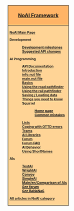 <div style="float:right; padding-left:12px; background:#ffffff;">
<div style="border:1px solid #000000; background:#ffb466; padding:5px; -moz-border-radius-topleft:5px; -moz-border-radius-topright:5px; font-size: 12pt;">
<center><strong><font size="3">[[Main/en/AI:Main Page|NoAI Framework]]</font></strong></center>
</div>
<div style="border:1px solid black; border-top-width: 0px; background:#ffd496; padding:5px; -moz-border-radius-bottomleft:5px; -moz-border-radius-bottomright:8px; font-size: 8pt; font-weight:bold">

[[Main/en/AI:Main Page|NoAI Main Page]]

Development
:[[Main/en/AI:Development milestones|Development milestones]]
:[[Main/en/AI:APISuggestions| Suggested API changes]]

AI Programming
:[http://noai.openttd.org/docs/ API Documentation]
:[[Main/en/AI:Introduction|Introduction]]
:[[Main/en/AI:AIInfo|info.nut file]]
:[[Main/en/AI:AIMain|main.nut file]]
:[[Main/en/AI:Basics|Basics]]
:[[Main/en/AI:RoadPathfinder|Using the road pathfinder]]
:[[Main/en/AI:RailPathfinder|Using the rail pathfinder]]
:[[Main/en/AI:Save/Load|Saving / Loading data]]
:[[Main/en/AI:Need To Know|Things you need to know]]
:[[Main/en/AI:Squirrel|Squirrel]]
::[http://squirrel-lang.org/ Home page]
::[[Main/en/AI:SQ pitfalls|Common mistakes]]
:[[Main/en/AI:Lists|Lists]]
:[[Main/en/AI:Last Error|Coping with OTTD errors]]
:[[Main/en/AI:Trams|Trams]]
:[[Main/en/AI:Library|AI Libraries]]
:[http://www.tt-forums.net/viewforum.php?f=65 Forum]
:[[Main/en/NoAI Forum FAQ|Forum FAQ]]
:[[Main/en/AI:Behaviour|AI Behavior]]
:[[Main/en/AI:ShortNames in use|Using ShortNames]]

AIs
:[[Main/en/AI:TestAI|TestAI]]
:[[Main/en/AI:WrightAI|WrightAI]]
:[[Main/en/AI:Convoy|Convoy]]
:[[Main/en/AI:SimpleAI|SimpleAI]]
:[[Main/en/Comparison of AIs]]
:[http://www.tt-forums.net/viewforum.php?f=65 See forum]
:[http://bananas.openttd.org/ai/ See BaNaNaS]

[[Category/en/NoAI|All articles in NoAI category]]
</div></div><includeonly>
[[Category:en/NoAI|{{PAGENAME}}]]
[[Category:en/Development|{{PAGENAME}}]]
</includeonly>